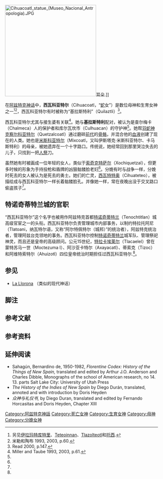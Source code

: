 [[File:Cihuacoatl_statue_(Museo_Nacional_Antropologia).JPG|300px]]耳朵</big>.]]

在[[阿兹特克神话|阿兹特克神话]]中，'''西瓦科亚特尔'''（Cihuacoatl，“[[蛇|蛇]]女”）是数位母神和生育女神之一<ref group="nb">另见[[伊拉玛特库特里|伊拉玛特库特里]]、[[Teteoinnan|Teteoinnan]]、[[Tlazolteotl|Tlazolteotl]]和[[托西|托西]].</ref><ref>米勒和陶布 1993, 2003, p.60.</ref>，西瓦科亚特尔有时被称为“基拉斯特利”（Quilaztli）<ref>Read 2000, p.147.</ref>。

西瓦科亚特尔尤其与接生婆有关联<ref name="MillerTaube9303p61">Miller and Taube 1993, 2003, p.61.</ref>。她与'''基拉斯特利'''配对，被认为是查尔梅卡（Chalmeca）人的保护者和库尔瓦坎市（Culhuacan）的守护神<ref name="MillerTaube9303p61"/>。她帮[[羽蛇神|羽蛇神]][[克察尔科亚特尔|克察尔科亚特尔]]（Quetzalcoatl）通过磨碎[[阿兹特克创世说|前代]]的[[骨骼|骨骼]]，并混合他的[[血液|血液]]创建了现在的人类。她也是[[米斯科亚特尔|米斯科亚特尔]]（Mixcoatl，又叫伊斯塔克·米斯科亚特尔、卡马斯特利）的母亲，被她遗弃在一个十字路口。传统说，她经常回到那里哭泣失去的儿子，只找到一把[[人祭|人祭]]刀。

虽然她有时被画成一位年轻的女人，类似于[[索奇克特萨尔|索奇克特萨尔]]（Xochiquetzal），但更多时候的形象为手持投枪和盾牌的凶狠骷髅脸老妇<ref name="MillerTaube9303p61"/>。分娩有时与战争一样，分娩时死去的女人被认为是死去的勇士。她们的亡灵，[[西瓦特特奥|西瓦特特奥]]（Cihuateteo），被描绘成与西瓦科亚特尔一样长着骷髅脸孔。并像她一样，常在夜晚出没于交叉路口偷盗孩子<ref name="MillerTaube9303p61"/>。

==特诺奇蒂特兰城的官职==
“西瓦科亚特尔”这个名字也被用作阿兹特克首都[[特诺奇蒂特兰|特诺奇蒂特兰]]（Tenochtitlan）城高级官宦之一的头衔。西瓦科亚特尔负责管理城市内部事务，以制约特拉托阿尼（Tlatoani，纳瓦特尔语，又称“阿尔特佩特尔（城邦）”的统治者），阿兹特克统治者，管理阿兹台克领地的事务。西瓦科亚特尔控制[[特诺奇蒂特兰|特诺奇蒂特兰]]城军队、管理祭祀神灵，而且还是皇帝的高级顾问。公元15世纪，[[特拉卡埃莱尔|特拉卡埃莱尔]]（Tlacaelel）曾在蒙特苏马一世（Moctezuma I）、阿沙亚卡特尔（Axayacatl）、蒂索克（Tizoc）和阿维特索特尔（Ahuizotl）四位皇帝统治时期担任过西瓦科亚特尔.<ref name="MillerTaube9303p61"/>。

==参见==
*[[La_Llorona|La Llorona]] （类似的现代神话）

==脚注==
<references group="nb"/>

==参考文献==
{{reflist}}

==参考资料==
{{refbegin|indent=yes}}<!--BEGIN biblio format. If indent param. is used,  Pls use a colon （:） instead of asterisk （*） for bullet markers in the references list -->
:{{cite book |author={{aut|Miller, Mary}} |authorlink=Mary Miller |coauthors=and {{aut|[[Karl_Taube|Karl Taube]]}} |year=1993, 2003 |title=An Illustrated Dictionary of the Gods and Symbols of Ancient Mexico and the Maya|publisher=[[Thames_&_Hudson|Thames & Hudson]] |location=London |isbn=0-500-27928-4 |oclc=28801551}}
:{{cite book |author={{aut|Read, Kay Almere}} |coauthors= and {{aut|Jason González}} |year=2000 |title=Handbook of Mesoamerican Mythology |location=Oxford |publisher=[[ABC-CLIO|ABC-CLIO]] |isbn=1-85109-340-0 |oclc=43879188}}
{{refend}}<!-- END biblio format style -->

==延伸阅读==
* Sahagún, Bernardino de, 1950-1982, ''Florentine Codex: History of the Things of New Spain,'' translated and edited by Arthur J.O. Anderson and Charles Dibble, Monographs of the school of American research, no 14. 13. parts Salt Lake City: University of Utah Press
* ''The History of the Indies of New Spain'' by Diego Durán, translated, annoted and with introduction by Doris Heyden
* ''众神与礼仪书,'' by Diego Duran, translated and edited by Fernando Horcasitas and Doris Heyden, Chapter XIII
{{Aztec mythology}}

[[Category:阿兹特克神話|Category:阿兹特克神話]]
[[Category:死亡女神|Category:死亡女神]]
[[Category:生育女神|Category:生育女神]]
[[Category:母神|Category:母神]]
[[Category:分娩女神|Category:分娩女神]]